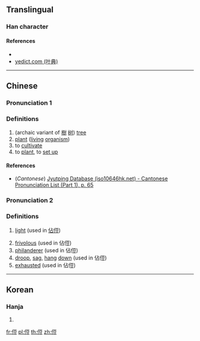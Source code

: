 ==Translingual==

===Han character===
{{Han char|rn=9|rad=人|as=07|sn=9|four=|canj=OMRT|ids=⿰亻豆}}

====References====
* {{Han ref|kx=0103.220|dkj=00649|dj=0219.030|hdz=10158.020|uh=4FB8|ud=20408}}
* [http://yedict.com/htm/4F/4FB8.htm yedict.com (叶典)]

----

==Chinese==
{{zh-forms}}

===Pronunciation 1===
{{zh-pron
|m=shù
|c=syu6
|mc=y
|oc=y
|ma=
|cat=n,v
}}

===Definitions===
# (archaic variant of [[樹]] [[树]]) [[tree]]
# [[plant]] ([[living]] [[organism]])
# to [[cultivate]]
# to [[plant]], to [[set up]]

====References====
* (''Cantonese'') [http://www.iso10646hk.net/jp/document/download.jsp Jyutping Database (iso10646hk.net) - Cantonese Pronunciation List (Part 1), p. 65]

===Pronunciation 2===
{{zh-pron
|m=dōu
|c=
|ma=
|cat=a,n,v
}}

===Definitions===
# {{qualifier|adjective}} [[light]] (used in [[佔侸]])
# [[frivolous]] (used in 佔侸)
# [[philanderer]] (used in 佔侸)
# [[droop]], [[sag]], [[hang]] [[down]] (used in 佔侸)
# [[exhausted]] (used in 佔侸)

----

==Korean==

===Hanja===
{{ko-hanja|hangeul=두|rv=du|mr=tu|y=twu}}

# {{defn|lang=ko|sort=人07}}

[[fr:侸]]
[[pl:侸]]
[[th:侸]]
[[zh:侸]]